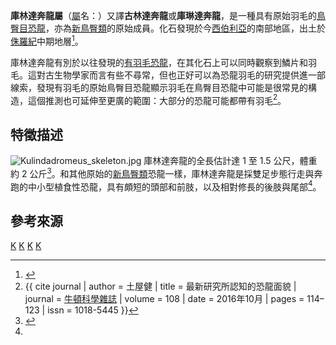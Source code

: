 {{Automatic Taxobox
| taxon = Kulindadromeus
| fossil_range = [[侏羅紀|侏羅紀]]中期, {{Fossil range|168.3|166.1}}
| image = Kulindadromeus NT small.jpg
| image_caption = 
| authority = [[Pascal_Godefroit|Godefroit]] ''et al.'', 2014
| type_species = '''薩白卡爾庫林達奔龍<br />''Kulindadromeus zabaikalicus'''''
| type_species_authority = Godefroit ''et al.'', 2014
| synonyms =
* '''烏克萊斯克庫林達羽龍<br />''Kulindapteryx ukureica'''''<br /><small>Alifanov & Saveliev, 2014</small><ref name = Alifaniv2014>{{cite journal | author = Alifanov, V. R.; Savelief, S. V. | title = "Two new ornithischian dinosaurs (Hypsilophodontia, Ornithopoda) from the Late Jurassic of Russia" | journal = Palaeontological Journal | volume = 48 | issue = 4 | year = 2014 | pages = 414–425 | issn = 0031-0301 | doi = 10.1134/S0031030114040029 | url = https://www.researchgate.net/publication/272085969_2014_Alifanov_Saveliev_Two_new | access-date = 2018-06-18 | archive-date = 2018-06-18 | archive-url = https://web.archive.org/web/20180618075926/https://www.researchgate.net/publication/272085969_2014_Alifanov_Saveliev_Two_new | dead-url = no }}</ref>
* '''奧洛夫達烏爾龍<br />''Daurosaurus olovus'''''<br /><small>Alifanov & Saveliev, 2014</small><ref name = Alifaniv2014/>
* '''泅泳鱗手龍<br />"Lepidocheirosaurus natatilis"'''<br /><small>Alifanov & Saveliev, 2015</small><ref name = Alifaniv2015>{{cite journal | author = Alifanov, V. R.; Savelief, S. V. | title = "The most ancient Ornithomimosaur (Theropoda, Dinosauria), with cover imprints from the Upper Jurassic of Russia" | journal = Palaeontological Journal | volume = 49 | issue = 6 | year = 2015 | pages = 636–650 | issn = 0031-0301 | doi = 10.1134/S0031030115060039 | url = https://www.researchgate.net/publication/284547239_The_most_ancient_Ornithomimosaur_Theropoda_Dinosauria_with_cover_imprints_from_the_Upper_Jurassic_of_Russia | access-date = 2018-06-18 | archive-date = 2021-11-09 | archive-url = https://web.archive.org/web/20211109112638/https://www.researchgate.net/publication/284547239_The_most_ancient_Ornithomimosaur_Theropoda_Dinosauria_with_cover_imprints_from_the_Upper_Jurassic_of_Russia | dead-url = no }}</ref><ref>{{cite web | url = http://theropoda.blogspot.com/2015/11/cosa-e-lepidocheirosaurus.html?m=1 | title = "Cosa è ''Lepidocheirosaurus''?" | author = Cau, A. | work = Theropoda | date = 2015-11-24 | access-date = 2018-06-18 | archive-date = 2018-06-18 | archive-url = https://web.archive.org/web/20180618075609/http://theropoda.blogspot.com/2015/11/cosa-e-lepidocheirosaurus.html?m=1 | dead-url = no }}</ref>
}}

'''庫林達奔龍屬'''（[[屬|屬]]名：{{lang|la|''Kulindadromeus''}}）又譯'''古林達奔龍'''或'''庫琳達奔龍'''，是一種具有原始羽毛的[[鳥臀目|鳥臀目]][[恐龍|恐龍]]，亦為[[新鳥臀類|新鳥臀類]]的原始成員。化石發現於今[[西伯利亞|西伯利亞]]的南部地區，出土於[[侏羅紀|侏羅紀]]中期地層<ref name = Godefroit>{{cite journal | author = Godefroit, P.; Sinitsa, S. M.; Dhouailly, D.; Bolotsky, Y. L.; Sizov, A. V.; McNamara, M. E.; Benton, M. J.; Spagna, P. | title = "Dinosaur evolution. A Jurassic ornithischian dinosaur from Siberia with both feathers and scales" | journal = [[科學_(期刊)|Science]] | volume = 345 | issue = 6195 | year = 2014 | pages = 451–455 | issn = 0036-8075 | url = http://palaeo.gly.bris.ac.uk/Benton/reprints/2014Kulinda.pdf | doi = 10.1126/science.1253351 | access-date = 2017-03-25 | archive-url = https://web.archive.org/web/20190209232112/http://palaeo.gly.bris.ac.uk/Benton/reprints/2014Kulinda.pdf | archive-date = 2019-02-09 | dead-url = yes }}</ref>。

庫林達奔龍有別於以往發現的[[有羽毛恐龍|有羽毛恐龍]]，在其化石上可以同時觀察到鱗片和羽毛。這對古生物學家而言有些不尋常，但也正好可以為恐龍羽毛的研究提供進一部線索，發現有羽毛的原始鳥臀目恐龍顯示羽毛在鳥臀目恐龍中可能是很常見的構造，這個推測也可延伸至更廣的範圍：大部分的恐龍可能都帶有羽毛<ref name = Newton>{{ cite journal | author = 土屋健 | title = 最新研究所認知的恐龍面貌 | journal = [[牛頓_(雜誌)|牛頓科學雜誌]] | volume = 108 | date = 2016年10月 | pages = 114–123 | issn = 1018-5445 }}</ref>。

== 特徵描述 ==
[[File:Kulindadromeus_skeleton.jpg|thumb]] 
庫林達奔龍的全長估計達 1 至 1.5 公尺，體重約 2 公斤<ref name=Paul2016>{{cite book | author = Paul, G. S. | title = The Princeton Field Guide to Dinosaurs: Second Edition | publisher = Princeton University Press | isbn = 978-0-691-16766-4 | date = 2016年11月 | page = 305 }}</ref>。和其他原始的[[新鳥臀類|新鳥臀類]]恐龍一樣，庫林達奔龍是採雙足步態行走與奔跑的中小型植食性恐龍，具有頗短的頭部和前肢，以及相對修長的後肢與尾部<ref name = Godefroit/>。

== 參考來源 ==
{{Portal box|生物學|恐龙}}
{{Reflist}}
{{鳥臀目}}
{{Taxonbar}}

[[Category:鳥臀目|K]]
[[Category:侏羅紀恐龍|K]]
[[Category:亞洲恐龍|K]]
[[Category:有羽毛恐龍|K]]
